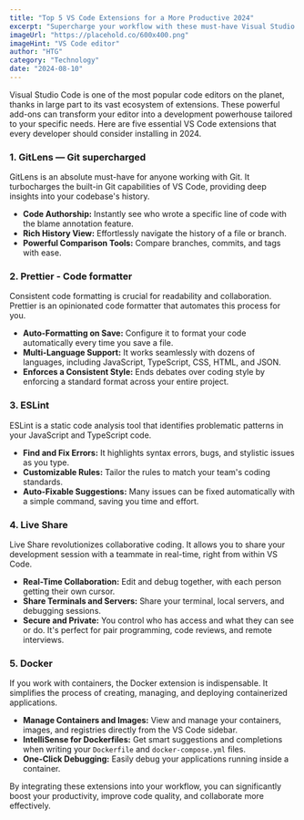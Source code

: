 ```yaml
---
title: "Top 5 VS Code Extensions for a More Productive 2024"
excerpt: "Supercharge your workflow with these must-have Visual Studio Code extensions. From better Git integration to real-time code sharing, these tools will save you time and effort."
imageUrl: "https://placehold.co/600x400.png"
imageHint: "VS Code editor"
author: "HTG"
category: "Technology"
date: "2024-08-10"
---
```


Visual Studio Code is one of the most popular code editors on the planet, thanks in large part to its vast ecosystem of extensions. These powerful add-ons can transform your editor into a development powerhouse tailored to your specific needs. Here are five essential VS Code extensions that every developer should consider installing in 2024.

### 1. GitLens — Git supercharged
GitLens is an absolute must-have for anyone working with Git. It turbocharges the built-in Git capabilities of VS Code, providing deep insights into your codebase's history.
- **Code Authorship:** Instantly see who wrote a specific line of code with the blame annotation feature.
- **Rich History View:** Effortlessly navigate the history of a file or branch.
- **Powerful Comparison Tools:** Compare branches, commits, and tags with ease.

### 2. Prettier - Code formatter
Consistent code formatting is crucial for readability and collaboration. Prettier is an opinionated code formatter that automates this process for you.
- **Auto-Formatting on Save:** Configure it to format your code automatically every time you save a file.
- **Multi-Language Support:** It works seamlessly with dozens of languages, including JavaScript, TypeScript, CSS, HTML, and JSON.
- **Enforces a Consistent Style:** Ends debates over coding style by enforcing a standard format across your entire project.

### 3. ESLint
ESLint is a static code analysis tool that identifies problematic patterns in your JavaScript and TypeScript code.
- **Find and Fix Errors:** It highlights syntax errors, bugs, and stylistic issues as you type.
- **Customizable Rules:** Tailor the rules to match your team's coding standards.
- **Auto-Fixable Suggestions:** Many issues can be fixed automatically with a simple command, saving you time and effort.

### 4. Live Share
Live Share revolutionizes collaborative coding. It allows you to share your development session with a teammate in real-time, right from within VS Code.
- **Real-Time Collaboration:** Edit and debug together, with each person getting their own cursor.
- **Share Terminals and Servers:** Share your terminal, local servers, and debugging sessions.
- **Secure and Private:** You control who has access and what they can see or do. It's perfect for pair programming, code reviews, and remote interviews.

### 5. Docker
If you work with containers, the Docker extension is indispensable. It simplifies the process of creating, managing, and deploying containerized applications.
- **Manage Containers and Images:** View and manage your containers, images, and registries directly from the VS Code sidebar.
- **IntelliSense for Dockerfiles:** Get smart suggestions and completions when writing your `Dockerfile` and `docker-compose.yml` files.
- **One-Click Debugging:** Easily debug your applications running inside a container.

By integrating these extensions into your workflow, you can significantly boost your productivity, improve code quality, and collaborate more effectively.